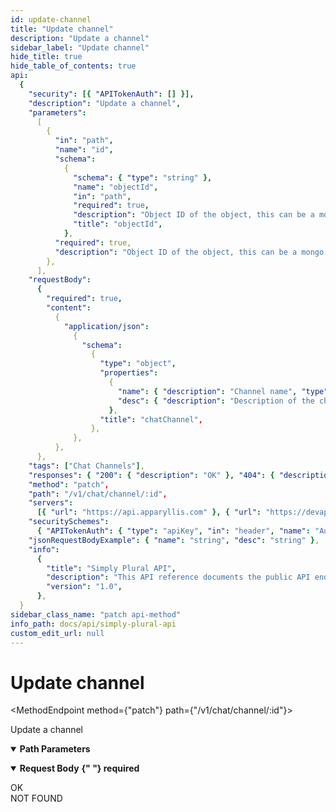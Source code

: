 ```yaml
---
id: update-channel
title: "Update channel"
description: "Update a channel"
sidebar_label: "Update channel"
hide_title: true
hide_table_of_contents: true
api:
  {
    "security": [{ "APITokenAuth": [] }],
    "description": "Update a channel",
    "parameters":
      [
        {
          "in": "path",
          "name": "id",
          "schema":
            {
              "schema": { "type": "string" },
              "name": "objectId",
              "in": "path",
              "required": true,
              "description": "Object ID of the object, this can be a mongo ID but also a plain string (backwards-compatibility). When using POST or add API calls, this property is optional.",
              "title": "objectId",
            },
          "required": true,
          "description": "Object ID of the object, this can be a mongo ID but also a plain string (backwards-compatibility). When using POST or add API calls, this property is optional.",
        },
      ],
    "requestBody":
      {
        "required": true,
        "content":
          {
            "application/json":
              {
                "schema":
                  {
                    "type": "object",
                    "properties":
                      {
                        "name": { "description": "Channel name", "type": "string" },
                        "desc": { "description": "Description of the channel", "type": "string" },
                      },
                    "title": "chatChannel",
                  },
              },
          },
      },
    "tags": ["Chat Channels"],
    "responses": { "200": { "description": "OK" }, "404": { "description": "NOT FOUND" } },
    "method": "patch",
    "path": "/v1/chat/channel/:id",
    "servers":
      [{ "url": "https://api.apparyllis.com" }, { "url": "https://devapi.apparyllis.com" }],
    "securitySchemes":
      { "APITokenAuth": { "type": "apiKey", "in": "header", "name": "Authorization" } },
    "jsonRequestBodyExample": { "name": "string", "desc": "string" },
    "info":
      {
        "title": "Simply Plural API",
        "description": "This API reference documents the public API endpoints. You can see a list of all public endpoints here https://github.com/ApparyllisOrg/SimplyPluralApi/blob/main/src/api/v1/routes.ts",
        "version": "1.0",
      },
  }
sidebar_class_name: "patch api-method"
info_path: docs/api/simply-plural-api
custom_edit_url: null
---
```



<h1 className={"openapi__heading"}>Update channel</h1>

<MethodEndpoint method={"patch"} path={"/v1/chat/channel/:id"}></MethodEndpoint>

Update a channel

<details
  style={{ marginBottom: "1rem" }}
  className={"openapi-markdown__details"}
  data-collapsed={false}
  open={true}>
  <summary style={{}}>
    <strong>Path Parameters</strong>
  </summary>
  <div>
    <ul>
      <ParamsItem
        className={"paramsItem"}
        param={{
          in: "path",
          name: "id",
          schema: {
            schema: { type: "string" },
            name: "objectId",
            in: "path",
            required: true,
            description:
              "Object ID of the object, this can be a mongo ID but also a plain string (backwards-compatibility). When using POST or add API calls, this property is optional.",
            title: "objectId",
          },
          required: true,
          description:
            "Object ID of the object, this can be a mongo ID but also a plain string (backwards-compatibility). When using POST or add API calls, this property is optional.",
        }}></ParamsItem>
    </ul>
  </div>
</details>
<MimeTabs className={"openapi-tabs__mime"}>
  <TabItem label={"application/json"} value={"application/json-schema"}>
    <details style={{}} className={"openapi-markdown__details"} data-collapsed={false} open={true}>
      <summary style={{ textAlign: "left" }}>
        <strong>Request Body</strong>
        <strong style={{ fontSize: "var(--ifm-code-font-size)", color: "var(--openapi-required)" }}>
          {" "}
          required
        </strong>
      </summary>
      <div style={{ textAlign: "left", marginLeft: "1rem" }}></div>
      <ul style={{ marginLeft: "1rem" }}>
        <SchemaItem
          collapsible={false}
          name={"name"}
          required={false}
          schemaName={"string"}
          qualifierMessage={undefined}
          schema={{ description: "Channel name", type: "string" }}></SchemaItem>
        <SchemaItem
          collapsible={false}
          name={"desc"}
          required={false}
          schemaName={"string"}
          qualifierMessage={undefined}
          schema={{ description: "Description of the channel", type: "string" }}></SchemaItem>
      </ul>
    </details>
  </TabItem>
</MimeTabs>
<div>
  <div>
    <ApiTabs>
      <TabItem label={"200"} value={"200"}>
        <div>OK</div>
        <div></div>
      </TabItem>
      <TabItem label={"404"} value={"404"}>
        <div>NOT FOUND</div>
        <div></div>
      </TabItem>
    </ApiTabs>
  </div>
</div>
